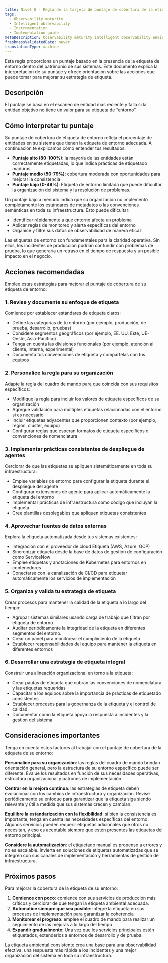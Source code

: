```yaml
---
title: Nivel 0 - Regla de la tarjeta de puntaje de cobertura de la etiqueta ambiental
tags:
  - Observability maturity
  - Intelligent observability
  - Instrumentation
  - Implementation guide
metaDescription: Observability maturity intelligent observability environment tag coverage
freshnessValidatedDate: never
translationType: machine
---
```


Esta regla proporciona un puntaje basado en la presencia de la etiqueta de entorno dentro del patrimonio de sus sistemas. Este documento explica la interpretación de su puntaje y ofrece orientación sobre las acciones que puede tomar para mejorar su estrategia de etiqueta.

## Descripción

El puntaje se basa en el escaneo de entidad más reciente y falla si la entidad objetivo no tiene un valor para su etiqueta de “entorno”.

## Cómo interpretar tu puntaje

Su puntaje de cobertura de etiqueta de entorno refleja el porcentaje de entidades en su sistema que tienen la etiqueta de entorno adecuada. A continuación te explicamos cómo entender tus resultados:

* **Puntaje alto (80-100%)**: la mayoría de las entidades están correctamente etiquetadas, lo que indica prácticas de etiquetado maduras.
* **Puntaje medio (50-79%)**: cobertura moderada con oportunidades para mejorar la consistencia
* **Puntaje bajo (0-49%)**: Etiqueta de entorno limitada que puede dificultar la organización del sistema y la resolución de problemas.

Un puntaje bajo a menudo indica que su organización no implementó completamente los estándares de metadatos o las convenciones semánticas en toda su infraestructura. Esto puede dificultar:

* Identificar rápidamente a qué entorno afecta un problema
* Aplicar reglas de monitoreo y alerta específicas del entorno
* Organice y filtre sus datos de observabilidad de manera eficaz

<Callout variant="important">
  Las etiquetas de entorno son fundamentales para la claridad operativa. Sin ellos, los incidentes de producción podrían confundir con problemas de prueba, lo que generaría un retraso en el tiempo de respuesta y un posible impacto en el negocio.
</Callout>

## Acciones recomendadas

Emplee estas estrategias para mejorar el puntaje de cobertura de su etiqueta de entorno:

### 1. Revise y documente su enfoque de etiqueta

Comience por establecer estándares de etiqueta claros:

* Define las categorías de tu entorno (por ejemplo, producción, de prueba, desarrollo, pruebas)
* Considere segmentos geográficos (por ejemplo, EE. UU. Este, UE-Oeste, Asia-Pacífico)
* Tenga en cuenta las divisiones funcionales (por ejemplo, atención al cliente, interna, experimental)
* Documenta tus convenciones de etiqueta y compártelas con tus equipos

### 2. Personalice la regla para su organización

Adapte la regla del cuadro de mando para que coincida con sus requisitos específicos:

* Modifique la regla para incluir los valores de etiqueta específicos de su organización
* Agregue validación para múltiples etiquetas relacionadas con el entorno si es necesario
* Incluir etiquetas adyacentes que proporcionen contexto (por ejemplo, región, clúster, equipo)
* Configurar reglas que esperan formatos de etiqueta específicos o convenciones de nomenclatura

### 3. Implementar prácticas consistentes de despliegue de agentes

Cerciorar de que las etiquetas se apliquen sistemáticamente en toda su infraestructura:

* Emplee variables de entorno para configurar la etiqueta durante el despliegue del agente
* Configurar extensiones de agente para aplicar automáticamente la etiqueta del entorno
* Implementar prácticas de infraestructura como código que incluyan la etiqueta
* Cree plantillas desplegables que apliquen etiquetas consistentes

### 4. Aprovechar fuentes de datos externas

Explora la etiqueta automatizada desde tus sistemas existentes:

* Integración con el proveedor de cloud Etiqueta (AWS, Azure, GCP)
* Sincronizar etiqueta desde la base de datos de gestión de configuración como ServiceNow
* Emplee etiquetas y anotaciones de Kubernetes para entornos en contenedores
* Conectarse con la canalización de CI/CD para etiquetar automáticamente los servicios de implementación

### 5. Organiza y valida tu estrategia de etiqueta

Crear procesos para mantener la calidad de la etiqueta a lo largo del tiempo:

* Agrupar sistemas similares usando carga de trabajo que filtran por etiqueta de entorno.
* Auditar periódicamente la integridad de la etiqueta en diferentes segmentos del entorno.
* Crear un panel para monitorear el cumplimiento de la etiqueta
* Establecer responsabilidades del equipo para mantener la etiqueta en diferentes entornos

### 6. Desarrollar una estrategia de etiqueta integral

Construir una alineación organizacional en torno a la etiqueta:

* Crear pautas de etiqueta que cubran las convenciones de nomenclatura y las etiquetas requeridas
* Capacitar a los equipos sobre la importancia de prácticas de etiquetado consistentes
* Establecer procesos para la gobernanza de la etiqueta y el control de calidad
* Documentar cómo la etiqueta apoya la respuesta a incidentes y la gestión del sistema

## Consideraciones importantes

Tenga en cuenta estos factores al trabajar con el puntaje de cobertura de la etiqueta de su entorno:

**Personalice para su organización**: las reglas del cuadro de mando brindan orientación general, pero la estructura de su entorno específico puede ser diferente. Evalúe los resultados en función de sus necesidades operativas, estructura organizacional y patrones de implementación.

**Centrar en la mejora continua**: las estrategias de etiqueta deben evolucionar con los cambios de infraestructura y organización. Revise periódicamente su enfoque para garantizar que la etiqueta siga siendo relevante y útil a medida que sus sistemas crecen y cambian.

**Equilibre la estandarización con la flexibilidad**: si bien la consistencia es importante, tenga en cuenta las necesidades específicas del entorno. Algunos servicios pueden requerir etiquetas adicionales que otros no necesitan, y eso es aceptable siempre que estén presentes las etiquetas del entorno principal.

**Considere la automatización**: el etiquetado manual es propenso a errores y no es escalable. Invierta en soluciones de etiquetas automatizadas que se integren con sus canales de implementación y herramientas de gestión de infraestructura.

## Próximos pasos

Para mejorar la cobertura de la etiqueta de su entorno:

1. **Comience con poco**: comience con sus servicios de producción más críticos y cerciorar de que tengan la etiqueta ambiental adecuada.
2. **Automatice siempre que sea posible**: integre la etiqueta en sus procesos de implementación para garantizar la coherencia
3. **Monitorear el progreso**: emplee el cuadro de mando para realizar un seguimiento de las mejoras a lo largo del tiempo
4. **Expandir gradualmente**: Una vez que los servicios principales estén etiquetados, extenderlos a entornos de desarrollo y de prueba.

La etiqueta ambiental consistente crea una base para una observabilidad efectiva, una respuesta más rápida a los incidentes y una mejor organización del sistema en toda su infraestructura.